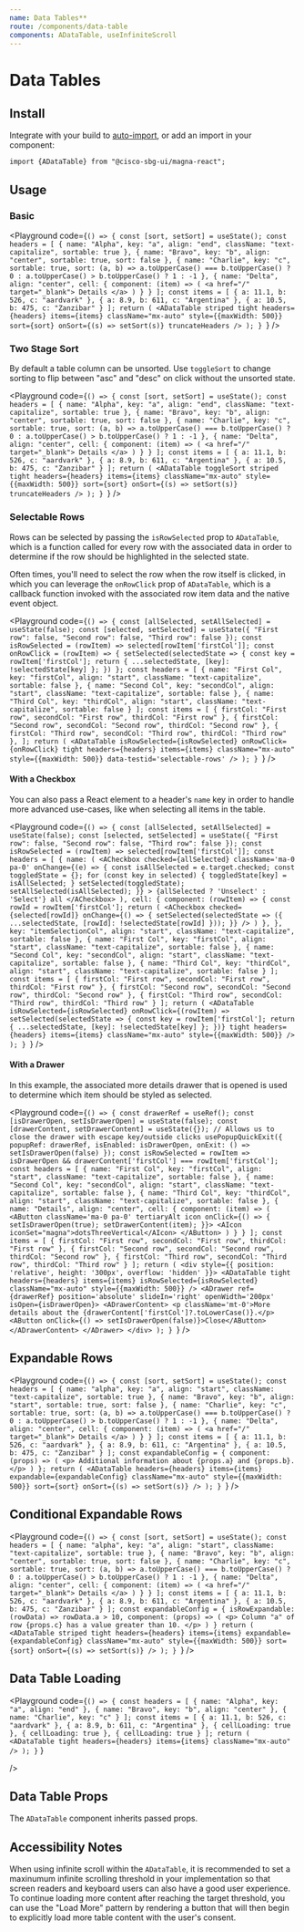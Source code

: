 ```yaml
---
name: Data Tables**
route: /components/data-table
components: ADataTable, useInfiniteScroll
---
```


# Data Tables

## Install

Integrate with your build to [auto-import](/#integrating), or add an import in your component:

```
import {ADataTable} from "@cisco-sbg-ui/magna-react";
```

## Usage

### Basic

<Playground
  code={`() => {
  const [sort, setSort] = useState();
  const headers = [
    {
      name: "Alpha",
      key: "a",
      align: "end",
      className: "text-capitalize",
      sortable: true
    },
    {
      name: "Bravo",
      key: "b",
      align: "center",
      sortable: true,
      sort: false
    },
    {
      name: "Charlie",
      key: "c",
      sortable: true,
      sort: (a, b) =>
        a.toUpperCase() === b.toUpperCase()
          ? 0
          : a.toUpperCase() > b.toUpperCase()
          ? 1
          : -1
    },
    {
      name: "Delta",
      align: "center",
      cell: {
        component: (item) => (
          <a href="/" target="_blank">
            Details
          </a>
        )
      }
    }
  ];
  const items = [
    {
      a: 11.1,
      b: 526,
      c: "aardvark"
    },
    {
      a: 8.9,
      b: 611,
      c: "Argentina"
    },
    {
      a: 10.5,
      b: 475,
      c: "Zanzibar"
    }
  ];
  return (
    <ADataTable
      striped
      tight
      headers={headers}
      items={items}
      className="mx-auto"
      style={{maxWidth: 500}}
      sort={sort}
      onSort={(s) => setSort(s)}
      truncateHeaders
    />
  );
}
`}
/>

### Two Stage Sort

By default a table column can be unsorted. Use `toggleSort` to change sorting to flip between "asc" and "desc" on click without the unsorted state.

<Playground
  code={`() => {
  const [sort, setSort] = useState();
  const headers = [
    {
      name: "Alpha",
      key: "a",
      align: "end",
      className: "text-capitalize",
      sortable: true
    },
    {
      name: "Bravo",
      key: "b",
      align: "center",
      sortable: true,
      sort: false
    },
    {
      name: "Charlie",
      key: "c",
      sortable: true,
      sort: (a, b) =>
        a.toUpperCase() === b.toUpperCase()
          ? 0
          : a.toUpperCase() > b.toUpperCase()
          ? 1
          : -1
    },
    {
      name: "Delta",
      align: "center",
      cell: {
        component: (item) => (
          <a href="/" target="_blank">
            Details
          </a>
        )
      }
    }
  ];
  const items = [
    {
      a: 11.1,
      b: 526,
      c: "aardvark"
    },
    {
      a: 8.9,
      b: 611,
      c: "Argentina"
    },
    {
      a: 10.5,
      b: 475,
      c: "Zanzibar"
    }
  ];
  return (
    <ADataTable
      toggleSort
      striped
      tight
      headers={headers}
      items={items}
      className="mx-auto"
      style={{maxWidth: 500}}
      sort={sort}
      onSort={(s) => setSort(s)}
      truncateHeaders
    />
  );
}
`}
/>

### Selectable Rows

Rows can be selected by passing the `isRowSelected` prop to `ADataTable`, which is a function called for every row with the associated data in order to determine if the row should be highlighted in the selected state.

Often times, you'll need to select the row when the row itself is clicked, in which you can leverage the `onRowClick` prop of `ADataTable`, which is a callback function invoked with the associated row item data and the native event object.

<Playground
  code={`() => {
  const [allSelected, setAllSelected] = useState(false);
  const [selected, setSelected] = useState({
    "First row": false,
    "Second row": false,
    "Third row": false
  });
  const isRowSelected = (rowItem) => selected[rowItem['firstCol']];
  const onRowClick = (rowItem) => {
    setSelected(selectedState => {
        const key = rowItem['firstCol'];
        return { ...selectedState, [key]: !selectedState[key] };
    })
  };
  const headers = [
    {
      name: "First Col",
      key: "firstCol",
      align: "start",
      className: "text-capitalize",
      sortable: false
    },
    {
      name: "Second Col",
      key: "secondCol",
      align: "start",
      className: "text-capitalize",
      sortable: false
    },
    {
      name: "Third Col",
      key: "thirdCol",
      align: "start",
      className: "text-capitalize",
      sortable: false
    }
  ];
  const items = [
    {
      firstCol: "First row",
      secondCol: "First row",
      thirdCol: "First row"
    },
    {
      firstCol: "Second row",
      secondCol: "Second row",
      thirdCol: "Second row"
    },
    {
      firstCol: "Third row",
      secondCol: "Third row",
      thirdCol: "Third row"
    },
  ];
  return (
    <ADataTable
      isRowSelected={isRowSelected}
      onRowClick={onRowClick}
      tight
      headers={headers}
      items={items}
      className="mx-auto"
      style={{maxWidth: 500}}
      data-testid='selectable-rows'
    />
  );
}
`}
/>

#### With a Checkbox

You can also pass a React element to a header's `name` key in order to handle more advanced use-cases, like when selecting all items in the table.

<Playground
  code={`() => {
  const [allSelected, setAllSelected] = useState(false);
  const [selected, setSelected] = useState({
    "First row": false,
    "Second row": false,
    "Third row": false
  });
  const isRowSelected = (rowItem) => selected[rowItem['firstCol']];
  const headers = [
    {
      name: (
        <ACheckbox
            checked={allSelected}
            className='ma-0 pa-0'
            onChange={(e) => {
              const isAllSelected = e.target.checked;
              const toggledState = {};
              for (const key in selected) {
                toggledState[key] = isAllSelected;
              }
              setSelected(toggledState);
              setAllSelected(isAllSelected);
            }}
        >
          {allSelected ? 'Unselect' : 'Select'} all
        </ACheckbox>
      ),
      cell: {
        component: (rowItem) => {
          const rowId = rowItem['firstCol'];
          return (
            <ACheckbox
              checked={selected[rowId]}
              onChange={() => {
                setSelected(selectedState => ({
                  ...selectedState,
                  [rowId]: !selectedState[rowId]
                }));
              }}
            />
          )
        },
      },
      key: "itemSelectionCol",
      align: "start",
      className: "text-capitalize",
      sortable: false
    },
    {
      name: "First Col",
      key: "firstCol",
      align: "start",
      className: "text-capitalize",
      sortable: false
    },
    {
      name: "Second Col",
      key: "secondCol",
      align: "start",
      className: "text-capitalize",
      sortable: false
    },
    {
      name: "Third Col",
      key: "thirdCol",
      align: "start",
      className: "text-capitalize",
      sortable: false
    }
  ];
  const items = [
    {
      firstCol: "First row",
      secondCol: "First row",
      thirdCol: "First row"
    },
    {
      firstCol: "Second row",
      secondCol: "Second row",
      thirdCol: "Second row"
    },
    {
      firstCol: "Third row",
      secondCol: "Third row",
      thirdCol: "Third row"
    }
  ];
  return (
    <ADataTable
      isRowSelected={isRowSelected}
      onRowClick={(rowItem) => setSelected(selectedState => {
        const key = rowItem['firstCol'];
        return { ...selectedState, [key]: !selectedState[key] };
      })}
      tight
      headers={headers}
      items={items}
      className="mx-auto"
      style={{maxWidth: 500}}
    />
  );
}
`}
/>

#### With a Drawer

In this example, the associated more details drawer that is opened is used to determine which item should be styled as selected.

<Playground
  code={`() => {
  const drawerRef = useRef();
  const [isDrawerOpen, setIsDrawerOpen] = useState(false);
  const [drawerContent, setDrawerContent] = useState({});
  // Allows us to close the drawer with escape key/outside clicks
  usePopupQuickExit({
    popupRef: drawerRef,
    isEnabled: isDrawerOpen,
    onExit: () => setIsDrawerOpen(false)
  });
  const isRowSelected = rowItem => isDrawerOpen && drawerContent['firstCol'] === rowItem['firstCol'];
  const headers = [
    {
      name: "First Col",
      key: "firstCol",
      align: "start",
      className: "text-capitalize",
      sortable: false
    },
    {
      name: "Second Col",
      key: "secondCol",
      align: "start",
      className: "text-capitalize",
      sortable: false
    },
    {
      name: "Third Col",
      key: "thirdCol",
      align: "start",
      className: "text-capitalize",
      sortable: false
    },
    {
      name: "Details",
      align: "center",
      cell: {
        component: (item) => (
          <AButton className='ma-0 pa-0' tertiaryAlt icon onClick={() => {
            setIsDrawerOpen(true);
            setDrawerContent(item);
          }}>
            <AIcon iconSet="magna">dotsThreeVertical</AIcon>
          </AButton>
        )
      }
    }
  ];
  const items = [
    {
      firstCol: "First row",
      secondCol: "First row",
      thirdCol: "First row"
    },
    {
      firstCol: "Second row",
      secondCol: "Second row",
      thirdCol: "Second row"
    },
    {
      firstCol: "Third row",
      secondCol: "Third row",
      thirdCol: "Third row"
    }
  ];
  return (
    <div
        style={{
          position: 'relative',
          height: '300px',
          overflow: 'hidden'
        }}>
        <ADataTable
          tight
          headers={headers}
          items={items}
          isRowSelected={isRowSelected}
          className="mx-auto"
          style={{maxWidth: 500}}
        />
        <ADrawer
            ref={drawerRef}
            position='absolute'
            slideIn='right'
            openWidth='200px'
            isOpen={isDrawerOpen}>
          <ADrawerContent>
            <p className='mt-0'>More details about the {drawerContent['firstCol']?.toLowerCase()}.</p>
            <AButton onClick={() => setIsDrawerOpen(false)}>Close</AButton>
          </ADrawerContent>
        </ADrawer>
    </div>
  );
}
`}
/>

## Expandable Rows

<Playground
  code={`() => {
  const [sort, setSort] = useState();
  const headers = [
    {
      name: "alpha",
      key: "a",
      align: "start",
      className: "text-capitalize",
      sortable: true
    },
    {
      name: "Bravo",
      key: "b",
      align: "start",
      sortable: true,
      sort: false
    },
    {
      name: "Charlie",
      key: "c",
      sortable: true,
      sort: (a, b) =>
        a.toUpperCase() === b.toUpperCase()
          ? 0
          : a.toUpperCase() > b.toUpperCase()
          ? 1
          : -1
    },
    {
      name: "Delta",
      align: "center",
      cell: {
        component: (item) => (
          <a href="/" target="_blank">
            Details
          </a>
        )
      }
    }
  ];
  const items = [
    {
      a: 11.1,
      b: 526,
      c: "aardvark"
    },
    {
      a: 8.9,
      b: 611,
      c: "Argentina"
    },
    {
      a: 10.5,
      b: 475,
      c: "Zanzibar"
    }
  ];
  const expandableConfig = {
    component: (props) => (
      <p>
        Additional information about {props.a} and {props.b}.
      </p>
    )
  };
  return (
    <ADataTable
      headers={headers}
      items={items}
      expandable={expandableConfig}
      className="mx-auto"
      style={{maxWidth: 500}}
      sort={sort}
      onSort={(s) => setSort(s)}
    />
  );
}
`}
/>

## Conditional Expandable Rows

<Playground
  code={`() => {
  const [sort, setSort] = useState();
  const headers = [
    {
      name: "alpha",
      key: "a",
      align: "start",
      className: "text-capitalize",
      sortable: true
    },
    {
      name: "Bravo",
      key: "b",
      align: "center",
      sortable: true,
      sort: false
    },
    {
      name: "Charlie",
      key: "c",
      sortable: true,
      sort: (a, b) =>
        a.toUpperCase() === b.toUpperCase()
          ? 0
          : a.toUpperCase() > b.toUpperCase()
          ? 1
          : -1
    },
    {
      name: "Delta",
      align: "center",
      cell: {
        component: (item) => (
          <a href="/" target="_blank">
            Details
          </a>
        )
      }
    }
  ];
  const items = [
    {
      a: 11.1,
      b: 526,
      c: "aardvark"
    },
    {
      a: 8.9,
      b: 611,
      c: "Argentina"
    },
    {
      a: 10.5,
      b: 475,
      c: "Zanzibar"
    }
  ];
  const expandableConfig = {
    isRowExpandable: (rowData) => rowData.a > 10,
    component: (props) => (
      <p>
        Column "a" of row {props.c} has a value greater than 10.
      </p>
    )
  }
  return (
    <ADataTable
      striped
      tight
      headers={headers}
      items={items}
      expandable={expandableConfig}
      className="mx-auto"
      style={{maxWidth: 500}}
      sort={sort}
      onSort={(s) => setSort(s)}
    />
  );
}
`}
/>

## Data Table Loading

<Playground
  code={`() => {
const headers = [
    {
      name: "Alpha",
      key: "a",
      align: "end"
    },
    {
      name: "Bravo",
      key: "b",
      align: "center"
    },
    {
      name: "Charlie",
      key: "c"
    }
  ];
  const items = [
    {
      a: 11.1,
      b: 526,
      c: "aardvark"
    },
    {
      a: 8.9,
      b: 611,
      c: "Argentina"
    },
    {
      cellLoading: true
    }, {
      cellLoading: true
    }, {
      cellLoading: true
    }
  ];
  return (
    <ADataTable
      tight
      headers={headers}
      items={items}
      className="mx-auto"
    />
  );
}`
}

/>

## Data Table Props

The `ADataTable` component inherits passed props.

<Props of="ADataTable" />

## Accessibility Notes

When using infinite scroll within the `ADataTable`, it is recommended to set a maxinumum infinite scrolling threshold in your implementation so that screen readers and keyboard users can also have a good user experience. To continue loading more content after reaching the target threshold, you can use the "Load More" pattern by rendering a button that will then begin to explicitly load more table content with the user's consent.
